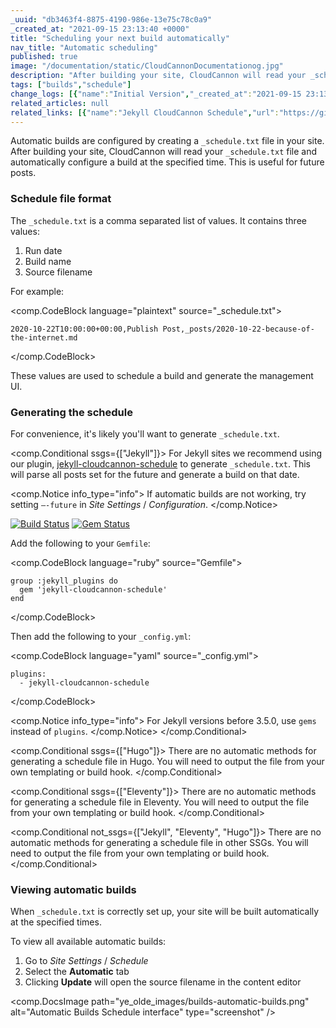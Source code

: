 ```yaml
---
_uuid: "db3463f4-8875-4190-986e-13e75c78c0a9"
_created_at: "2021-09-15 23:13:40 +0000"
title: "Scheduling your next build automatically"
nav_title: "Automatic scheduling"
published: true
image: "/documentation/static/CloudCannonDocumentationog.jpg"
description: "After building your site, CloudCannon will read your _schedule.txt file and automatically configure a build at the specified time."
tags: ["builds","schedule"]
change_logs: [{"name":"Initial Version","_created_at":"2021-09-15 23:13:40 +0000"}]
related_articles: null
related_links: [{"name":"Jekyll CloudCannon Schedule","url":"https://github.com/CloudCannon/jekyll-cloudcannon-schedule"}]
---
```


Automatic builds are configured by creating a `_schedule.txt` file in your site. After building your site, CloudCannon will read your `_schedule.txt` file and automatically configure a build at the specified time. This is useful for future posts.

### Schedule file format


The `_schedule.txt` is a comma separated list of values. It contains three values:

1. Run date
2. Build name
3. Source filename

For example:

<comp.CodeBlock language="plaintext" source="_schedule.txt">
```
2020-10-22T10:00:00+00:00,Publish Post,_posts/2020-10-22-because-of-the-internet.md

```
</comp.CodeBlock>

These values are used to schedule a build and generate the management UI.

### Generating the schedule
For convenience, it's likely you'll want to generate `_schedule.txt`.



<comp.Conditional ssgs={["Jekyll"]}>
  For Jekyll sites we recommend using our plugin, [jekyll-cloudcannon-schedule](https://github.com/CloudCannon/jekyll-cloudcannon-schedule) to generate `_schedule.txt`. This will parse all posts set for the future and generate a build on that date.

  <comp.Notice info_type="info">
    If automatic builds are not working, try setting `–-future` in *Site Settings* / *Configuration*.
  </comp.Notice>

  [![Build Status](https://travis-ci.com/CloudCannon/jekyll-cloudcannon-schedule.svg?branch=master)](https://travis-ci.com/CloudCannon/jekyll-cloudcannon-schedule)
  [![Gem Status](https://badge.fury.io/rb/jekyll-cloudcannon-schedule.svg)](https://badge.fury.io/rb/jekyll-cloudcannon-schedule)

  Add the following to your `Gemfile`\:

  <comp.CodeBlock language="ruby" source="Gemfile">
  ```
  group :jekyll_plugins do
    gem 'jekyll-cloudcannon-schedule'
  end
  ```
  </comp.CodeBlock>

  Then add the following to your `_config.yml`\:

  <comp.CodeBlock language="yaml" source="_config.yml">
  ```
  plugins:
    - jekyll-cloudcannon-schedule
  ```
  </comp.CodeBlock>

  <comp.Notice info_type="info">
    For Jekyll versions before 3.5.0, use `gems` instead of `plugins`.
  </comp.Notice>
</comp.Conditional>



<comp.Conditional ssgs={["Hugo"]}>
  There are no automatic methods for generating a schedule file in Hugo. You will need to output the file from your own templating or build hook.
</comp.Conditional>



<comp.Conditional ssgs={["Eleventy"]}>
  There are no automatic methods for generating a schedule file in Eleventy. You will need to output the file from your own templating or build hook.
</comp.Conditional>



<comp.Conditional not_ssgs={["Jekyll", "Eleventy", "Hugo"]}>
  There are no automatic methods for generating a schedule file in other SSGs. You will need to output the file from your own templating or build hook.
</comp.Conditional>



### Viewing automatic builds
When `_schedule.txt` is correctly set up, your site will be built automatically at the specified times.

To view all available automatic builds:

1. Go to *Site Settings* / *Schedule*
2. Select the **Automatic** tab
3. Clicking **Update** will open the source filename in the content editor

<comp.DocsImage path="ye_olde_images/builds-automatic-builds.png" alt="Automatic Builds Schedule interface" type="screenshot" />
